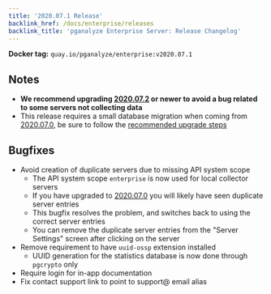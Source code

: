 ```yaml
---
title: '2020.07.1 Release'
backlink_href: /docs/enterprise/releases
backlink_title: 'pganalyze Enterprise Server: Release Changelog'
---
```


**Docker tag:** `quay.io/pganalyze/enterprise:v2020.07.1`

## Notes

* **We recommend upgrading [2020.07.2](/docs/enterprise/releases/2020-07-2) or newer to avoid a bug related to some servers not collecting data**
* This release requires a small database migration when coming from [2020.07.0](/docs/enterprise/releases/2020-07-0), be sure to follow the [recommended upgrade steps](/docs/enterprise/upgrade)

## Bugfixes

* Avoid creation of duplicate servers due to missing API system scope
  - The API system scope `enterprise` is now used for local collector servers
  - If you have upgraded to [2020.07.0](/docs/enterprise/releases/2020-07-0) you will likely have seen duplicate server entries
  - This bugfix resolves the problem, and switches back to using the correct server entries
  - You can remove the duplicate server entries from the "Server Settings" screen after clicking on the server
* Remove requirement to have `uuid-ossp` extension installed
  - UUID generation for the statistics database is now done through `pgcrypto` only
* Require login for in-app documentation
* Fix contact support link to point to support@ email alias

